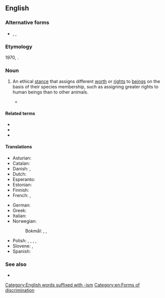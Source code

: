 {{also|species-ism}}

==English==
{{wikipedia}}

===Alternative forms===
* {{l|en|species-ism}}, {{l|en|speciesm}}, {{l|en|specism}}

===Etymology===
1970, {{suffix|species|ism|lang=en}}.

===Noun===
{{en-noun|-}}

# {{lb|en|philosophy|ethics}} An ethical [[stance]] that assigns different [[worth]] or [[right]]s to [[beings]] on the basis of their species membership, such as assigning greater rights to human beings than to other animals.
#* {{quote-book|passage=Such is the breathtaking '''speciesism''' of our Christian-inspired attitudes, the abortion of a single human zygote (most of them are destined to be spontaneously aborted anyway) can arouse more moral solicitude and righteous indignation than the vivisection of any number of intelligent adult chimpanzees|author=[[w:Richard Dawkins|Richard Dawkins]]|title=The Blind Watchmaker|publisher=W. W. Norton & Company, Inc.|location=New York|origyear=1986|year=1996|isbn=0-393-31570-3}}

====Related terms====
* {{l|en|speciesist}}
* {{l|en|speciest}}
* {{l|en|specist}}

====Translations====
{{trans-top}}
* Asturian: {{t|ast|especismu|m}}
* Catalan: {{t|ca|especisme|m}}
* Danish: {{t|da|speciesisme|c}}, {{t|da|artschauvinisme|c}}
* Dutch: {{t|nl|speciesisme|m}}
* Esperanto: {{t|eo|speciismo}}
* Estonian: {{t|et|spetsiesism}}
* Finnish: {{t+|fi|spesismi}}
* French: {{t+|fr|spécisme|m}}, {{t+|fr|espécisme|m}}
{{trans-mid}}
* German: {{t+|de|Speziesismus|m}}
* Greek: {{t+|el|σπισισμός|m}}
* Italian: {{t+|it|specismo|m}}
* Norwegian:
*: Bokmål: {{t|nb|artssjåvinisme|m}}, {{t|nb|spesiesisme|m}}, {{t|nb|artsisme|m}}
* Polish: {{t+|pl|szowinizm gatunkowy|m}}, {{t|pl|dyskryminacja gatunkowa|f}}, {{t|pl|gatunkizm|m}}, {{t+|pl|gatunkowizm|m}}, {{t+|pl|especismo|m}}
* Slovene: {{t|sl|specizem|m}}, {{t|sl|speciesizem|m}}
* Spanish: {{t+|es|especismo|m}}
{{trans-bottom}}

===See also===
* {{l|en|animal liberation}}

[[Category:English words suffixed with -ism]]
[[Category:en:Forms of discrimination]]
